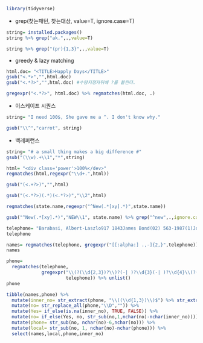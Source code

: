```r
library(tidyverse)
```
- grep(찾는패턴, 찾는대상, value=T, ignore.case=T)
```r
string= installed.packages() 
string %>% grep("ak.",.,value=T)
```


```r
string %>% grep("(pr){1,3}",.,value=T)
```
- greedy & lazy matching
```r
html.doc= "<TITLE>Happly Days</TITLE>"
gsub("<.*>","",html.doc)
gsub("<.*?>","",html.doc) #수량지정자뒤에 ?를 붙힌다.
```

```r
gregexpr("<.*?>", html.doc) %>% regmatches(html.doc, .)
```
- 이스케이프 시퀀스
```r
string= "I need 100$, She gave me a ^. I don't know why."

gsub("\\^","carrot", string)
```

- 백레퍼런스
```r
string= "# a small thing makes a big difference #"
gsub("(\\w).+\\1","*",string)
```

```r
html= "<div class='power'>100%</dev>"
regmatches(html,regexpr("\\d+.",html))

gsub("(<.+?>)","",html)

gsub("(<.*?>)(.*)(<.*?>)","\\2",html)
```
```r
regmatches(state.name,regexpr("^New(.*[xy].*)",state.name))
```
```r
gsub("^New(.*[xy].*)","NEW\\1", state.name) %>% grep("^new",.,ignore.case=T, value=T)
```

```r
telephone= "Barabasi, Albert-Laszlo917 1843James Bond(02) 563-1987(1)John F.Kennedy051-776-5879(123)Dr.Who(062) 324-9576McCartney, J.Paul0648323912"
telephone
```
```r
names= regmatches(telephone, gregexpr("[[:alpha:] .,-]{2,}",telephone)) %>% unlist(.)
names
```

```r
phone= 
  regmatches(telephone, 
             gregexpr("\\(?(\\d{2,3})?\\)?(-| )?\\d{3}(-| )?\\d{4}\\(?(\\d{1,3})?\\)?",
                      telephone)) %>% unlist()
phone
```

```r
tibble(names,phone) %>% 
  mutate(inner_no= str_extract(phone, "\\((\\d{1,3})\\)$") %>% str_extract(.,"\\d+")) %>%
  mutate(no= str_replace_all(phone,"\\D","")) %>% 
  mutate(Yes= if_else(is.na(inner_no), TRUE, FALSE)) %>% 
  mutate(no= if_else(Yes, no, str_sub(no,1,nchar(no)-nchar(inner_no)))) %>% 
  mutate(phone= str_sub(no, nchar(no)-6,nchar(no))) %>% 
  mutate(local= str_sub(no, 1, nchar(no)-nchar(phone))) %>% 
  select(names,local,phone,inner_no)
```































































